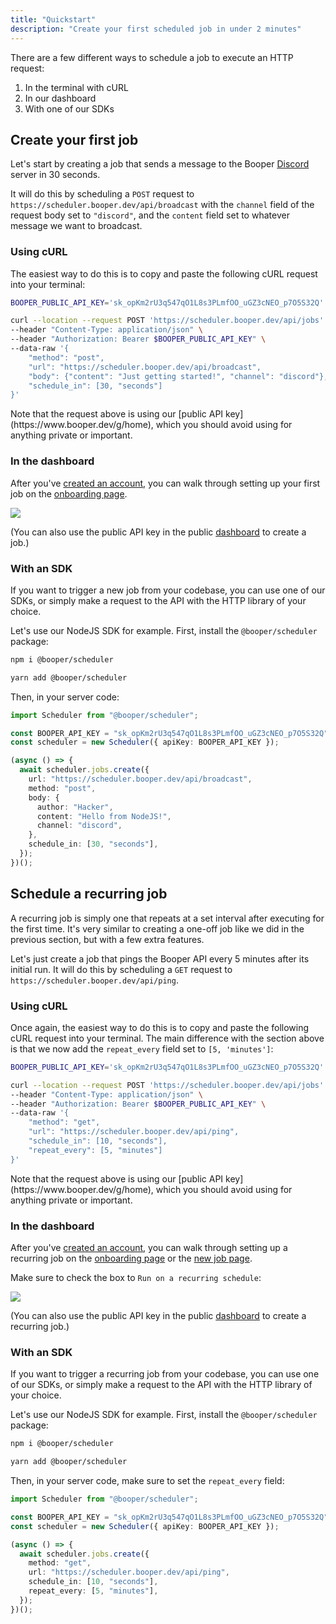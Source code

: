 ```yaml
---
title: "Quickstart"
description: "Create your first scheduled job in under 2 minutes"
---
```


There are a few different ways to schedule a job to execute an HTTP request:

1. In the terminal with cURL
2. In our dashboard
3. With one of our SDKs

## Create your first job

Let's start by creating a job that sends a message to the Booper [Discord](https://discord.gg/pD7pnd2bUH) server in 30 seconds.

It will do this by scheduling a `POST` request to `https://scheduler.booper.dev/api/broadcast` with the `channel` field of the request body set to `"discord"`, and the `content` field set to whatever message we want to broadcast.

### Using cURL

The easiest way to do this is to copy and paste the following cURL request into your terminal:

```bash
BOOPER_PUBLIC_API_KEY='sk_opKm2rU3q547qO1L8s3PLmfOO_uGZ3cNEO_p7O5S32Q'

curl --location --request POST 'https://scheduler.booper.dev/api/jobs' \
--header "Content-Type: application/json" \
--header "Authorization: Bearer $BOOPER_PUBLIC_API_KEY" \
--data-raw '{
    "method": "post",
    "url": "https://scheduler.booper.dev/api/broadcast",
    "body": {"content": "Just getting started!", "channel": "discord"},
    "schedule_in": [30, "seconds"]
}'
```

<Info>
  Note that the request above is using our [public API
  key](https://www.booper.dev/g/home), which you should avoid using for anything
  private or important.
</Info>

### In the dashboard

After you've [created an account](https://www.booper.dev/register), you can walk through setting up your first job on the [onboarding page](https://www.booper.dev/onboarding).

<Frame type="glass">
  <img src="/images/onboarding.png" />
</Frame>

(You can also use the public API key in the public [dashboard](https://www.booper.dev/g/home) to create a job.)

### With an SDK

If you want to trigger a new job from your codebase, you can use one of our SDKs, or simply make a request to the API with the HTTP library of your choice.

Let's use our NodeJS SDK for example. First, install the `@booper/scheduler` package:

<CodeGroup>

```bash npm
npm i @booper/scheduler
```

```bash yarn
yarn add @booper/scheduler
```

</CodeGroup>

Then, in your server code:

```typescript
import Scheduler from "@booper/scheduler";

const BOOPER_API_KEY = "sk_opKm2rU3q547qO1L8s3PLmfOO_uGZ3cNEO_p7O5S32Q";
const scheduler = new Scheduler({ apiKey: BOOPER_API_KEY });

(async () => {
  await scheduler.jobs.create({
    url: "https://scheduler.booper.dev/api/broadcast",
    method: "post",
    body: {
      author: "Hacker",
      content: "Hello from NodeJS!",
      channel: "discord",
    },
    schedule_in: [30, "seconds"],
  });
})();
```

## Schedule a recurring job

A recurring job is simply one that repeats at a set interval after executing for the first time. It's very similar to creating a one-off job like we did in the previous section, but with a few extra features.

Let's just create a job that pings the Booper API every 5 minutes after its initial run. It will do this by scheduling a `GET` request to `https://scheduler.booper.dev/api/ping`.

### Using cURL

Once again, the easiest way to do this is to copy and paste the following cURL request into your terminal. The main difference with the section above is that we now add the `repeat_every` field set to `[5, 'minutes']`:

```bash
BOOPER_PUBLIC_API_KEY='sk_opKm2rU3q547qO1L8s3PLmfOO_uGZ3cNEO_p7O5S32Q'

curl --location --request POST 'https://scheduler.booper.dev/api/jobs' \
--header "Content-Type: application/json" \
--header "Authorization: Bearer $BOOPER_PUBLIC_API_KEY" \
--data-raw '{
    "method": "get",
    "url": "https://scheduler.booper.dev/api/ping",
    "schedule_in": [10, "seconds"],
    "repeat_every": [5, "minutes"]
}'
```

<Info>
  Note that the request above is using our [public API
  key](https://www.booper.dev/g/home), which you should avoid using for anything
  private or important.
</Info>

### In the dashboard

After you've [created an account](https://www.booper.dev/register), you can walk through setting up a recurring job on the [onboarding page](https://www.booper.dev/onboarding) or the [new job page](https://www.booper.dev/jobs/new).

Make sure to check the box to `Run on a recurring schedule`:

<Frame type="glass">
  <img src="/images/recurring.png" />
</Frame>

(You can also use the public API key in the public [dashboard](https://www.booper.dev/g/home) to create a recurring job.)

### With an SDK

If you want to trigger a recurring job from your codebase, you can use one of our SDKs, or simply make a request to the API with the HTTP library of your choice.

Let's use our NodeJS SDK for example. First, install the `@booper/scheduler` package:

<CodeGroup>

```bash npm
npm i @booper/scheduler
```

```bash yarn
yarn add @booper/scheduler
```

</CodeGroup>

Then, in your server code, make sure to set the `repeat_every` field:

```typescript
import Scheduler from "@booper/scheduler";

const BOOPER_API_KEY = "sk_opKm2rU3q547qO1L8s3PLmfOO_uGZ3cNEO_p7O5S32Q";
const scheduler = new Scheduler({ apiKey: BOOPER_API_KEY });

(async () => {
  await scheduler.jobs.create({
    method: "get",
    url: "https://scheduler.booper.dev/api/ping",
    schedule_in: [10, "seconds"],
    repeat_every: [5, "minutes"],
  });
})();
```
